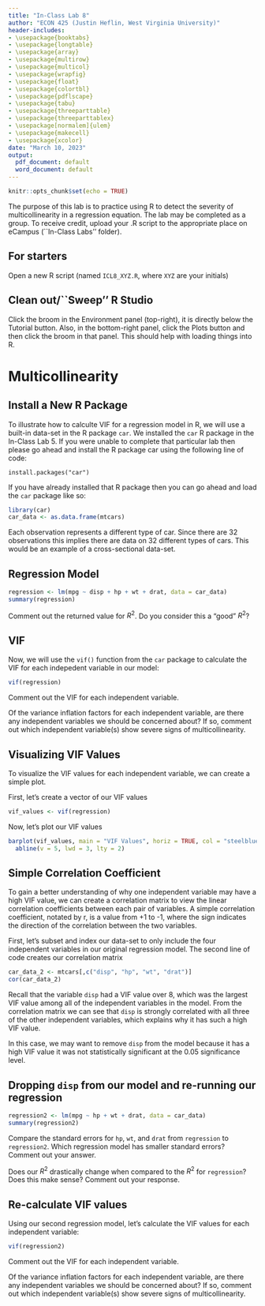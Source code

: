 ```yaml
---
title: "In-Class Lab 8"
author: "ECON 425 (Justin Heflin, West Virginia University)"
header-includes:
- \usepackage{booktabs}
- \usepackage{longtable}
- \usepackage{array}
- \usepackage{multirow}
- \usepackage{multicol}
- \usepackage{wrapfig}
- \usepackage{float}
- \usepackage{colortbl}
- \usepackage{pdflscape}
- \usepackage{tabu}
- \usepackage{threeparttable}
- \usepackage{threeparttablex}
- \usepackage[normalem]{ulem}
- \usepackage{makecell}
- \usepackage{xcolor}
date: "March 10, 2023"
output:
  pdf_document: default
  word_document: default
---
```


```r
knitr::opts_chunk$set(echo = TRUE)
```

The purpose of this lab is to practice using R to detect the severity of multicollinearity in a regression equation. The lab may be completed as a group. To receive credit, upload your .R script to the appropriate place on eCampus (``In-Class Labs'' folder).

## For starters
Open a new R script (named `ICL8_XYZ.R`, where `XYZ` are your initials)

## Clean out/``Sweep'' R Studio
Click the broom in the Environment panel (top-right), it is directly below the Tutorial button. Also, in the bottom-right panel, click the Plots button and then click the broom in that panel. This should help with loading things into R. 

# Multicollinearity

## Install a New R Package

To illustrate how to calculte VIF for a regression model in R, we will use a built-in data-set in the R package `car`. We installed the `car` R package in the In-Class Lab 5. If you were unable to complete that particular lab then please go ahead and install the R package car using the following line of code:
```{}
install.packages("car")
```
If you have already installed that R package then you can go ahead and load the `car` package like so: 
```r
library(car)
car_data <- as.data.frame(mtcars)
```

Each observation represents a different type of car. Since there are 32 observations this implies there are data on 32 different types of cars. This would be an example of a cross-sectional data-set. \vspace{2cm}

\textbf{Brief Variable Description}
\begin{itemize}
\item mpg: miles per gallon
\item cyl: number of cylinders
\item disp: displacement cubic inches
\item hp: gross horsepower
\item wt: weight
\item drat: rear axle ratio
\item qsec: 1/4 mile time (for more information on this variable watch the first Fast and Furious movie)
\end{itemize}

## Regression Model
```r
regression <- lm(mpg ~ disp + hp + wt + drat, data = car_data)
summary(regression)
```
Comment out the returned value for $R^2$. Do you consider this a "good" $R^2$? 

## VIF
Now, we will use the `vif()` function from the `car` package to calculate the VIF for each indepedent variable in our model:

```r
vif(regression)
```

Comment out the VIF for each independent variable. 

Of the variance inflation factors for each independent variable, are there any independent variables we should be concerned about? If so, comment out which independent variable(s) show severe signs of multicollinearity.

## Visualizing VIF Values 
To visualize the VIF values for each independent variable, we can create a simple plot. 

First, let's create a vector of our VIF values
```r
vif_values <- vif(regression)
```

Now, let's plot our VIF values
```r
barplot(vif_values, main = "VIF Values", horiz = TRUE, col = "steelblue") + 
  abline(v = 5, lwd = 3, lty = 2)
```

## Simple Correlation Coefficient
To gain a better understanding of why one independent variable may have a high VIF value, we can create a correlation matrix to view the linear correlation coefficients between each pair of variables. A simple correlation coefficient, notated by r, is a value from +1 to -1, where the sign indicates the direction of the correlation between the two variables.

First, let's subset and index our data-set to only include the four independent variables in our original regression model. The second line of code creates our correlation matrix
```r
car_data_2 <- mtcars[,c("disp", "hp", "wt", "drat")]
cor(car_data_2)
```
Recall that the variable `disp` had a VIF value over 8, which was the largest VIF value among all of the independent variables in the model. From the correlation matrix we can see that `disp` is strongly correlated with all three of the other independent variables, which explains why it has such a high VIF value.

In this case, we may want to remove `disp` from the model because it has a high VIF value \textbf{and} it was not statistically significant at the 0.05 significance level. 

## Dropping `disp` from our model and re-running our regression

```r
regression2 <- lm(mpg ~ hp + wt + drat, data = car_data)
summary(regression2)
```
Compare the standard errors for `hp`, `wt`, and `drat` from `regression` to `regression2`. Which regression model has smaller standard errors? Comment out your answer. 

Does our $R^2$ drastically change when compared to the $R^2$ for `regression`? Does this make sense? Comment out your response.

## Re-calculate VIF values
Using our second regression model, let's calculate the VIF values for each independent variable:

```r
vif(regression2)
```

Comment out the VIF for each independent variable. 

Of the variance inflation factors for each independent variable, are there any independent variables we should be concerned about? If so, comment out which independent variable(s) show severe signs of multicollinearity.

